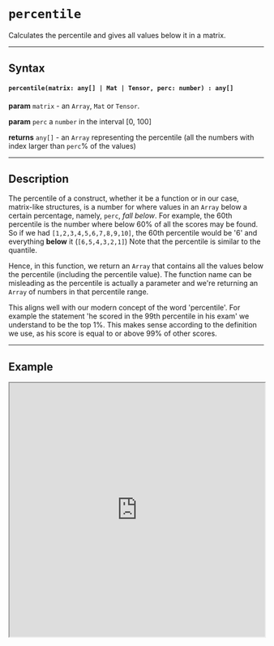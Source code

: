 
# `percentile`

Calculates the percentile and gives all values below it in a matrix.

---

## Syntax

#### `percentile(matrix: any[] | Mat | Tensor, perc: number) : any[]`

**param** `matrix` - an `Array`, `Mat` or `Tensor`.

**param** `perc` a `number` in the interval [0, 100]

**returns** `any[]` - an `Array` representing the percentile (all the numbers with index larger than `perc`% of the values)

---

## Description

The percentile of a construct, whether it be a function or in our case, matrix-like structures, is a number for where values in an `Array` below a certain percentage, namely, `perc`, *fall below*. For example, the 60th percentile is the number where below 60% of all the scores may be found. So if we had `[1,2,3,4,5,6,7,8,9,10]`, the 60th percentile would be '6' and everything **below** it (`[6,5,4,3,2,1]`) Note that the percentile is similar to the quantile. 

Hence, in this function, we return an `Array` that contains all the values below the percentile (including the percentile value). The function name can be misleading as the percentile is actually a parameter and we're returning an `Array` of numbers in that percentile range.

This aligns well with our modern concept of the word 'percentile'. For example the statement 'he scored in the 99th percentile in his exam' we understand to be the top 1%. This makes sense according to the definition we use, as his score is equal to or above 99% of other scores. 

---

## Example

<iframe src="https://hlab.app/s/LinJianan/percentile_book"
    width="100%"
    height="500px"/>
